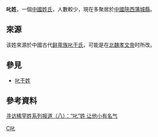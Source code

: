 {{NoteTA|1=zh-hant:叱干姓;zh-hans:叱干姓;}}
'''叱姓'''，一個[[中國姓氏|中國姓氏]]，人數較少，現在多聚居於[[中國|中國]][[陝西|陝西]][[蒲城縣|蒲城縣]]。

==來源==
该姓來源於中國古代[[鲜卑族|鲜卑族]][[叱干姓|叱干氏]]，可能是在[[北魏|北魏]][[孝文帝|孝文帝]]时所改。

== 參見 ==
* [[叱干姓|叱干姓]]

==參考資料==
[http://special.daynews.com.cn/kjzt/xfxhx/398424.html 寻访稀罕姓系列报道（八）：“叱”姓 让他小有名气]{{dead link|date=2017年12月 |bot=InternetArchiveBot |fix-attempted=yes }}

[[Category:漢姓|C叱]]
